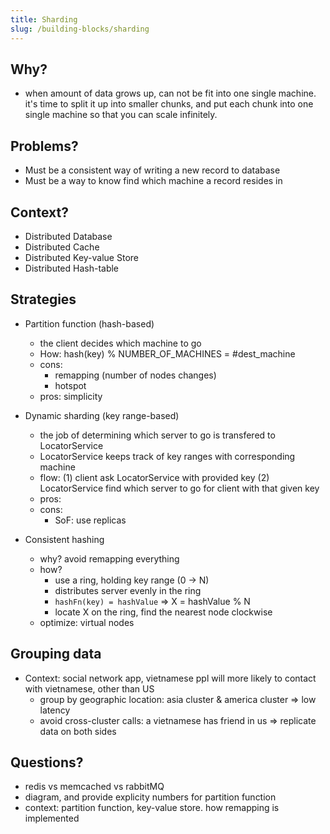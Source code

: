 ```yaml
---
title: Sharding
slug: /building-blocks/sharding
---
```


## Why?

- when amount of data grows up, can not be fit into one single machine. it's time to split it up into smaller chunks,
  and put each chunk into one single machine so that you can scale infinitely.

## Problems?

- Must be a consistent way of writing a new record to database
- Must be a way to know find which machine a record resides in

## Context?

- Distributed Database
- Distributed Cache
- Distributed Key-value Store
- Distributed Hash-table

## Strategies

- Partition function (hash-based)

  - the client decides which machine to go
  - How: hash(key) % NUMBER_OF_MACHINES = #dest_machine
  - cons:
    - remapping (number of nodes changes)
    - hotspot
  - pros: simplicity

- Dynamic sharding (key range-based)

  - the job of determining which server to go is transfered to LocatorService
  - LocatorService keeps track of key ranges with corresponding machine
  - flow: (1) client ask LocatorService with provided key (2) LocatorService find which server to go for client with that given key
  - pros:
  - cons:
    - SoF: use replicas

- Consistent hashing
  - why? avoid remapping everything
  - how?
    - use a ring, holding key range (0 -> N)
    - distributes server evenly in the ring
    - `hashFn(key) = hashValue` => X = hashValue % N
    - locate X on the ring, find the nearest node clockwise
  - optimize: virtual nodes

## Grouping data

- Context: social network app, vietnamese ppl will more likely to contact with vietnamese, other than US
  - group by geographic location: asia cluster & america cluster => low latency
  - avoid cross-cluster calls: a vietnamese has friend in us => replicate data on both sides

## Questions?

- redis vs memcached vs rabbitMQ
- diagram, and provide explicity numbers for partition function
- context: partition function, key-value store. how remapping is implemented
